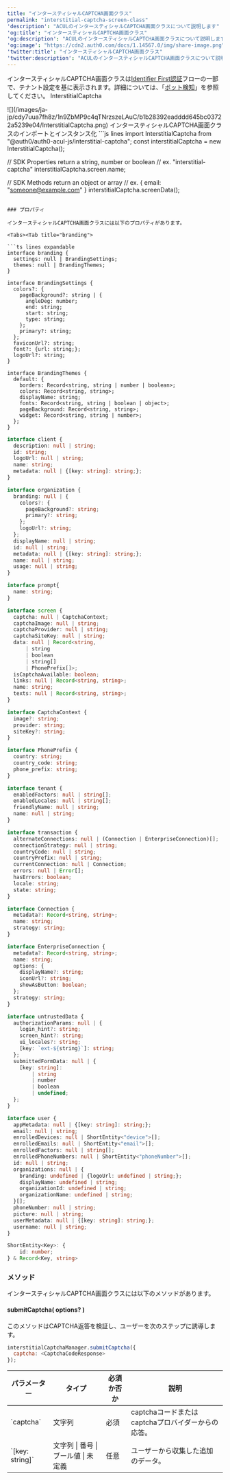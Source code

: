 ```yaml
---
title: "インタースティシャルCAPTCHA画面クラス"
permalink: "interstitial-captcha-screen-class"
'description': "ACULのインタースティシャルCAPTCHA画面クラスについて説明します"
'og:title': "インタースティシャルCAPTCHA画面クラス"
'og:description': "ACULのインタースティシャルCAPTCHA画面クラスについて説明します"
'og:image': "https://cdn2.auth0.com/docs/1.14567.0/img/share-image.png"
'twitter:title': "インタースティシャルCAPTCHA画面クラス"
'twitter:description': "ACULのインタースティシャルCAPTCHA画面クラスについて説明します"
---
```


インタースティシャルCAPTCHA画面クラスは[Identifier First認証](/ja-jp/authenticate/login/auth0-universal-login/identifier-first)フローの一部で、テナント設定を基に表示されます。詳細については、「[ボット検知](/ja-jp/secure/attack-protection/bot-detection)」を参照してください。
InterstitialCaptcha
<Frame>![](/images/ja-jp/cdy7uua7fh8z/1n9ZbMP9c4qTNrzszeLAuC/b1b28392eadddd645bc03722a5239e04/InterstitialCaptcha.png)</Frame>
インタースティシャルCAPTCHA画面クラスのインポートとインスタンス化
```js lines
import InterstitialCaptcha from "@auth0/auth0-acul-js/interstitial-captcha";
const interstitialCaptcha = new InterstitialCaptcha();

// SDK Properties return a string, number or boolean
// ex. "interstitial-captcha"
interstitialCaptcha.screen.name;

// SDK Methods return an object or array
// ex. { email: "someone@example.com" } 
interstitialCaptcha.screenData();
```

### プロパティ

インタースティシャルCAPTCHA画面クラスには以下のプロパティがあります。

<Tabs><Tab title="branding">

```ts lines expandable
interface branding {
  settings: null | BrandingSettings;
  themes: null | BrandingThemes;
}

interface BrandingSettings {
  colors?: {
    pageBackground?: string | {
      angleDeg: number;
      end: string;
      start: string;
      type: string;
    };
    primary?: string;
  };
  faviconUrl?: string;
  font?: {url: string;};
  logoUrl?: string;
}

interface BrandingThemes {
  default: {
    borders: Record<string, string | number | boolean>;
    colors: Record<string, string>;
    displayName: string;
    fonts: Record<string, string | boolean | object>;
    pageBackground: Record<string, string>;
    widget: Record<string, string | number>;
  };
}
```

</Tab><Tab title="client">

```ts lines
interface client {
  description: null | string;
  id: string;
  logoUrl: null | string;
  name: string;
  metadata: null | {[key: string]: string;};
}
```

</Tab><Tab title="organization">

```ts lines
interface organization {
  branding: null | {
    colors?: {
      pageBackground?: string;
      primary?: string;
    };
    logoUrl?: string;
  };
  displayName: null | string;
  id: null | string;
  metadata: null | {[key: string]: string;};
  name: null | string;
  usage: null | string;
}
```

</Tab><Tab title="prompt">

```ts lines
interface prompt{
  name: string;
}
```

</Tab><Tab title="screen">

```ts lines expandable
interface screen {
  captcha: null | CaptchaContext;
  captchaImage: null | string;
  captchaProvider: null | string;
  captchaSiteKey: null | string;
  data: null | Record<string,
      | string
      | boolean
      | string[]
      | PhonePrefix[]>;
  isCaptchaAvailable: boolean;
  links: null | Record<string, string>;
  name: string;
  texts: null | Record<string, string>;
}

interface CaptchaContext {
  image?: string;
  provider: string;
  siteKey?: string;
}

interface PhonePrefix {
  country: string;
  country_code: string;
  phone_prefix: string;
}
```

</Tab><Tab title="tenant">

```ts lines
interface tenant {
  enabledFactors: null | string[];
  enabledLocales: null | string[];
  friendlyName: null | string;
  name: null | string;
}
```

</Tab><Tab title="transaction">

```ts lines expandable
interface transaction {
  alternateConnections: null | (Connection | EnterpriseConnection)[];
  connectionStrategy: null | string;
  countryCode: null | string;
  countryPrefix: null | string;
  currentConnection: null | Connection;
  errors: null | Error[];  
  hasErrors: boolean;
  locale: string;
  state: string;
}

interface Connection {
  metadata?: Record<string, string>;
  name: string;
  strategy: string;
}

interface EnterpriseConnection {
  metadata?: Record<string, string>;
  name: string;
  options: {
    displayName?: string;
    iconUrl?: string;
    showAsButton: boolean;
  };
  strategy: string;
}
```

</Tab><Tab title="untrustedData">

```ts lines
interface untrustedData {
  authorizationParams: null | {
    login_hint?: string;
    screen_hint?: string;
    ui_locales?: string;
    [key: `ext-${string}`]: string;
  };
  submittedFormData: null | {
    [key: string]:
        | string
        | number
        | boolean
        | undefined;
  };
}
```

</Tab><Tab title="user">

```ts lines
interface user {
  appMetadata: null | {[key: string]: string;};
  email: null | string;
  enrolledDevices: null | ShortEntity<"device">[];
  enrolledEmails: null | ShortEntity<"email">[];
  enrolledFactors: null | string[];
  enrolledPhoneNumbers: null | ShortEntity<"phoneNumber">[];
  id: null | string;
  organizations: null | {
    branding: undefined | {logoUrl: undefined | string;};
    displayName: undefined | string;
    organizationId: undefined | string;
    organizationName: undefined | string;
  }[];
  phoneNumber: null | string;
  picture: null | string;
  userMetadata: null | {[key: string]: string;};
  username: null | string;
}

ShortEntity<Key>: {
    id: number;
} & Record<Key, string>
```

</Tab></Tabs>

### メソッド

インタースティシャルCAPTCHA画面クラスには以下のメソッドがあります。

#### submitCaptcha( options? )

このメソッドはCAPTCHA返答を検証し、ユーザーを次のステップに誘導します。

```js lines
interstitialCaptchaManager.submitCaptcha({
  captcha: <CaptchaCodeResponse>
});
```

<table class="table"><thead>
<tr>
<th><b>パラメーター</b></th>
<th><b>タイプ</b></th>
<th><b>必須か否か</b></th>
<th><b>説明</b></th>
</tr>
</thead>
<tbody>
<tr>
<td>`captcha`</td>
<td>文字列</td>
<td>必須</td>
<td>captchaコードまたはcaptchaプロバイダーからの応答。</td>
</tr>
<tr>
<td>`[key: string]`</td>
<td>文字列 | 番号 | ブール値 | 未定義</td>
<td>任意</td>
<td>ユーザーから収集した追加のデータ。</td>
</tr>
</tbody>
</table>